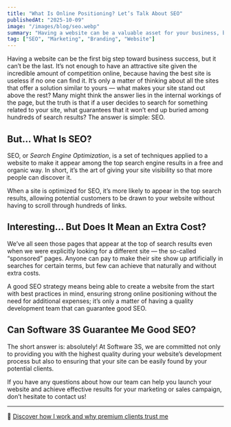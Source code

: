 ```yaml
---
title: "What Is Online Positioning? Let’s Talk About SEO"
publishedAt: "2025-10-09"
image: "/images/blog/seo.webp"
summary: "Having a website can be a valuable asset for your business, but it’s essential to ensure it doesn’t get lost among the wide variety of sites that populate the already saturated web."
tag: ["SEO", "Marketing", "Branding", "Website"]
---
```


Having a website can be the first big step toward business success, but it can’t be the last. It’s not enough to have an attractive site given the incredible amount of competition online, because having the best site is useless if no one can find it. It’s only a matter of thinking about all the sites that offer a solution similar to yours — what makes your site stand out above the rest? Many might think the answer lies in the internal workings of the page, but the truth is that if a user decides to search for something related to your site, what guarantees that it won’t end up buried among hundreds of search results? The answer is simple: SEO.  

## But... What Is SEO?

SEO, or *Search Engine Optimization*, is a set of techniques applied to a website to make it appear among the top search engine results in a free and organic way. In short, it’s the art of giving your site visibility so that more people can discover it.

When a site is optimized for SEO, it’s more likely to appear in the top search results, allowing potential customers to be drawn to your website without having to scroll through hundreds of links.

## Interesting... But Does It Mean an Extra Cost?

We’ve all seen those pages that appear at the top of search results even when we were explicitly looking for a different site — the so-called “sponsored” pages. Anyone can pay to make their site show up artificially in searches for certain terms, but few can achieve that naturally and without extra costs.

A good SEO strategy means being able to create a website from the start with best practices in mind, ensuring strong online positioning without the need for additional expenses; it’s only a matter of having a quality development team that can guarantee good SEO.

## Can Software 3S Guarantee Me Good SEO?

The short answer is: absolutely! At Software 3S, we are committed not only to providing you with the highest quality during your website’s development process but also to ensuring that your site can be easily found by your potential clients.

If you have any questions about how our team can help you launch your website and achieve effective results for your marketing or sales campaign, don’t hesitate to contact us!

---

🔗 [Discover how I work and why premium clients trust me](/about)
